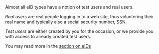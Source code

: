 Almost all eID types have a notion of test users and real users.

_Real users_ are real people logging in to a web site, thus voluntering their real name and typically also a social security number, SSN.

_Test users_ are either created by you for the occasion, or we provide you with access to already created test users.

You may read more in the [section on eIDs](/verify/e-ids)
